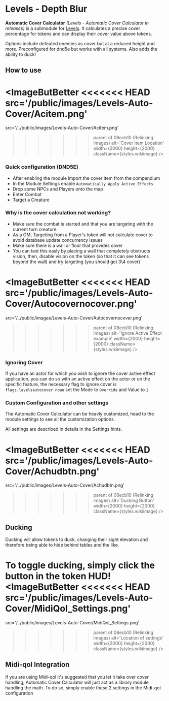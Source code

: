 
# Levels - Depth Blur

**Automatic Cover Calculator** _(Levels - Automatic Cover Calculator in
releases)_ is a submodule for [Levels](Levels). It calculates
a precise cover percentage for tokens and can display their cover value
above tokens.

Options include defeated enemies as cover but at a reduced height and
more. Preconfigured for dnd5e but works with all systems. Also adds the
ability to duck\!

## How to use

<ImageButBetter
<<<<<<< HEAD
  src='/public/images/Levels-Auto-Cover/Acitem.png'
=======
  src='/../public/images/Levels-Auto-Cover/Acitem.png'
>>>>>>> parent of 08ecb10 (Relinking images)
  alt='Cover Item Location'
  width={2000}
  height={2000}
  className={styles.wikiimage}
/>

### Quick configuration (DND5E)

- After enabling the module import the cover item from the compendium
- In the Module Settings enable `Automatically Apply Active Effects`
- Drop some NPCs and Players onto the map
- Enter Combat
- Target a Creature

### Why is the cover calculation not working?

- Make sure the combat is started and that you are targeting with the
  current turn creature.
- As a GM, Targeting from a Player's token will not calculate cover to
  avoid database update concurrency issues
- Make sure there is a wall or floor that provides cover
- You can test this easly by placing a wall that completely obstructs
  vision, then, disable vision on the token (so that it can see tokens
  beyond the wall) and try targeting (you should get 3\\4 cover)

<ImageButBetter
<<<<<<< HEAD
  src='/public/images/Levels-Auto-Cover/Autocovernocover.png'
=======
  src='/../public/images/Levels-Auto-Cover/Autocovernocover.png'
>>>>>>> parent of 08ecb10 (Relinking images)
  alt='Ignore Active Effect example'
  width={2000}
  height={2000}
  className={styles.wikiimage}
/>

### Ignoring Cover

If you have an actor for which you wish to ignore the cover active
effect application, you can do so with an active effect on the actor or
on the specific feature, the necessary flag to ignore cover is
`flags.levelsautocover.noae` set the Mode to `Override` and Value to `1`

### Custom Configuration and other settings

The Automatic Cover Calculator can be heavly customized, head to the
module settings to see all the customization options.

All settings are described in details in the Settings hints.

<ImageButBetter
<<<<<<< HEAD
  src='/public/images/Levels-Auto-Cover/Achudbtn.png'
=======
  src='/../public/images/Levels-Auto-Cover/Achudbtn.png'
>>>>>>> parent of 08ecb10 (Relinking images)
  alt='Ducking Button'
  width={2000}
  height={2000}
  className={styles.wikiimage}
/>

## Ducking

Ducking will allow tokens to duck, changing their sight elevation and
therefore being able to hide behind tables and the like.

To toggle ducking, simply click the button in the token HUD!
<ImageButBetter
<<<<<<< HEAD
  src='/public/images/Levels-Auto-Cover/MidiQol_Settings.png'
=======
  src='/../public/images/Levels-Auto-Cover/MidiQol_Settings.png'
>>>>>>> parent of 08ecb10 (Relinking images)
  alt='Location of settings'
  width={2000}
  height={2000}
  className={styles.wikiimage}
/>

## Midi-qol Integration

If you are using Midi-qol it's suggested that you let it take over cover
handling, Automatic Cover Calculator will just act as a library module
handling the math. To do so, simply enable these 2 settings in the
Midi-qol configuration
